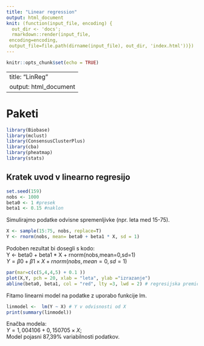 ```yaml
---
title: "Linear regression"
output: html_document
knit: (function(input_file, encoding) {
  out_dir <- 'docs';
  rmarkdown::render(input_file,
 encoding=encoding,
 output_file=file.path(dirname(input_file), out_dir, 'index.html'))})
---
```


 
```r
knitr::opts_chunk$set(echo = TRUE)
```

---
title: "LinReg"
output: html_document
---
# Paketi
```r
library(Biobase)
library(mclust)
library(ConsensusClusterPlus)
library(cba)
library(pheatmap)
library(stats)
```
## Kratek uvod v linearno regresijo 

```r
set.seed(159)
nobs <- 1000
beta0 <- 1 #presek
beta1 <- 0.15 #naklon
```
Simulirajmo podatke odvisne spremenljivke (npr. leta med 15-75).

```r
X <- sample(15:75, nobs, replace=T)
Y <- rnorm(nobs, mean= beta0 + beta1 * X, sd = 1)
```
Podoben rezultat bi dosegli s kodo:  
Y <- beta0 + beta1 * X + rnorm(nobs,mean=0,sd=1)  
$Y = \beta0 + \beta1 \times X + rnorm(nobs,mean=0,sd=1)$
```r
par(mar=c(c(5,4,4,5) + 0.1 ))
plot(X,Y, pch = 20, xlab = "leta", ylab ="izrazanje")
abline(beta0, beta1, col = "red", lty =3, lwd = 2) # regresijska premica
```

Fitamo linearni model na podatke z uporabo funkcije lm.

```r
linmodel <-  lm(Y ~ X) # Y v odvisnosti od X
print(summary(linmodel))
```
Enačba modela:  
$Y = 1,004106 + 0,150705 \times X$;  
Model pojasni 87,39% variabilnosti podatkov.
